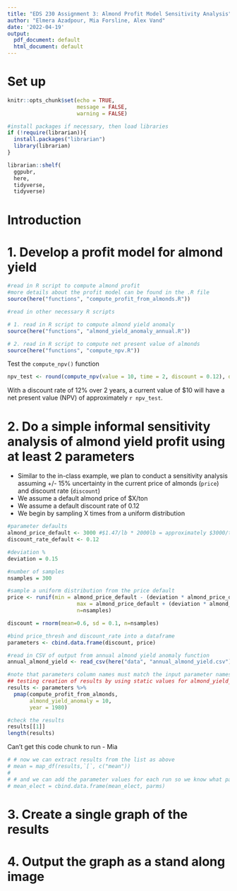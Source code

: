 ```yaml
---
title: "EDS 230 Assignment 3: Almond Profit Model Sensitivity Analysis"
author: "Elmera Azadpour, Mia Forsline, Alex Vand"
date: '2022-04-19'
output:
  pdf_document: default
  html_document: default
---
```

# Set up 
```r
knitr::opts_chunk$set(echo = TRUE,
                      message = FALSE, 
                      warning = FALSE)

#install packages if necessary, then load libraries
if (!require(librarian)){
  install.packages("librarian")
  library(librarian)
}

librarian::shelf(
  ggpubr,
  here,
  tidyverse,
  tidyverse)
```

# Introduction 

# 1. Develop a profit model for almond yield 

```r
#read in R script to compute almond profit 
#more details about the profit model can be found in the .R file 
source(here("functions", "compute_profit_from_almonds.R"))

#read in other necessary R scripts 

# 1. read in R script to compute almond yield anomaly 
source(here("functions", "almond_yield_anomaly_annual.R"))

# 2. read in R script to compute net present value of almonds 
source(here("functions", "compute_npv.R"))
```

Test the `compute_npv()` function 

```r
npv_test <- round(compute_npv(value = 10, time = 2, discount = 0.12), digits = 2)
```

With a discount rate of 12% over 2 years, a current value of $10 will have a net present value (NPV) of approximately `r npv_test`. 

# 2. Do a simple informal sensitivity analysis of almond yield profit using at least 2 parameters 

- Similar to the in-class example, we plan to conduct a sensitivity analysis assuming +/- 15% uncertainty in the current price of almonds (`price`) and discount rate (`discount`) 
- We assume a default almond price of $X/ton 
- We assume a default discount rate of 0.12 
- We begin by sampling X times from a uniform distribution 

```r
#parameter defaults 
almond_price_default <- 3000 #$1.47/lb * 2000lb = approximately $3000/ton 
discount_rate_default <- 0.12 

#deviation %
deviation = 0.15 

#number of samples
nsamples = 300

#sample a uniform distribution from the price default
price <- runif(min = almond_price_default - (deviation * almond_price_default), 
                      max = almond_price_default + (deviation * almond_price_default),
                      n=nsamples)

discount = rnorm(mean=0.6, sd = 0.1, n=nsamples)

#bind price_thresh and discount_rate into a dataframe 
parameters <- cbind.data.frame(discount, price)
```


```r
#read in CSV of output from annual almond yield anomaly function 
annual_almond_yield <- read_csv(here("data", "annual_almond_yield.csv"))

#note that parameters column names must match the input parameter names in the compute_profit_from_almonds function
## testing creation of results by using static values for almond_yield_anomaly and year 
results <- parameters %>% 
  pmap(compute_profit_from_almonds,
       almond_yield_anomaly = 10,
       year = 1980)

#check the results 
results[[1]]
length(results)
```
Can't get this code chunk to run - Mia 
```r
# # now we can extract results from the list as above
# mean = map_df(results,`[`, c("mean")) 
# 
# # and we can add the parameter values for each run so we know what parameters gave us which mean value 
# mean_elect = cbind.data.frame(mean_elect, parms)
```


# 3. Create a single graph of the results 

# 4. Output the graph as a stand along image 